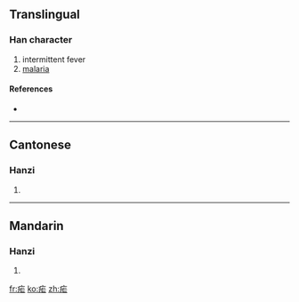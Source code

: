 {{also|瘧}}
==Translingual==

===Han character===
{{Han char|rn=104|rad=疒|as=03|sn=8|four=|canj=大尸一 (KSM)}}

# intermittent fever
# [[malaria]]

====References====
* {{Han ref|kx=0769.221|hdz=42660.030|uh=759F|ud=30111}}

----

==Cantonese==

===Hanzi===
{{yue-hanzi|jyut=|y=yeuk6|tra=瘧}}

# {{defn|Cantonese}}

----

==Mandarin==

===Hanzi===
{{cmn-hanzi|tra=瘧|pin=[[nüè]] ([[nüe4]]), [[yào]] ([[yao4]])|wg=nüeh<sup>4</sup>, yao<sup>4</sup>}}

# {{defn|Mandarin}}

[[fr:疟]]
[[ko:疟]]
[[zh:疟]]